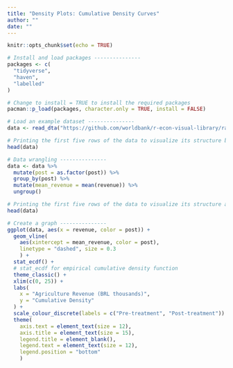 ```yaml
---
title: "Density Plots: Cumulative Density Curves"
author: ""
date: ""
---
```



```r
knitr::opts_chunk$set(echo = TRUE)
```

```r

# Install and load packages ---------------
packages <- c(
  "tidyverse",
  "haven",
  "labelled"
)

# Change to install = TRUE to install the required packages
pacman::p_load(packages, character.only = TRUE, install = FALSE)

# Load an example dataset ---------------
data <- read_dta("https://github.com/worldbank/r-econ-visual-library/raw/master/Library/Data/DensityCDF.dta")

# Printing the first five rows of the data to visualize its structure before data wrangling
head(data)

# Data wrangling ---------------
data <- data %>%
  mutate(post = as.factor(post)) %>%
  group_by(post) %>%
  mutate(mean_revenue = mean(revenue)) %>%
  ungroup()

# Printing the first five rows of the data to visualize its structure after data wrangling
head(data)

# Create a graph ---------------
ggplot(data, aes(x = revenue, color = post)) +
  geom_vline(
    aes(xintercept = mean_revenue, color = post), 
    linetype = "dashed", size = 0.3
    ) +
  stat_ecdf() + 
  # stat_ecdf for empirical cumulative density function
  theme_classic() +
  xlim(c(0, 25)) +
  labs(
    x = "Agriculture Revenue (BRL thousands)",
    y = "Cumulative Density"
  ) +
  scale_colour_discrete(labels = c("Pre-treatment", "Post-treatment")) +
  theme(
    axis.text = element_text(size = 12),
    axis.title = element_text(size = 15),
    legend.title = element_blank(),
    legend.text = element_text(size = 12),
    legend.position = "bottom"
    )

```

